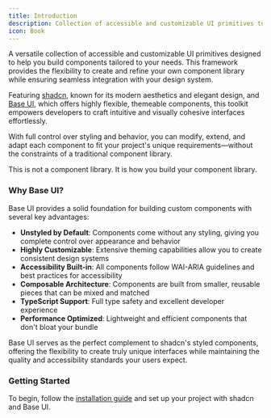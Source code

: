 ```yaml
---
title: Introduction
description: Collection of accessible and customizable UI primitives to build your own components with ease. Featuring shadcn for modern, elegant design and Base UI for highly flexible, themable components.
icon: Book
---
```


A versatile collection of accessible and customizable UI primitives designed to help you build components tailored to your needs. This framework provides the flexibility to create and refine your own component library while ensuring seamless integration with your design system.

Featuring [shadcn](https://ui.shadcn.com/), known for its modern aesthetics and elegant design, and [Base UI](https://base-ui.com/), which offers highly flexible, themeable components, this toolkit empowers developers to craft intuitive and visually cohesive interfaces effortlessly.

With full control over styling and behavior, you can modify, extend, and adapt each component to fit your project's unique requirements—without the constraints of a traditional component library.

This is not a component library. It is how you build your component library.

### Why Base UI?

Base UI provides a solid foundation for building custom components with several key advantages:

- **Unstyled by Default**: Components come without any styling, giving you complete control over appearance and behavior
- **Highly Customizable**: Extensive theming capabilities allow you to create consistent design systems
- **Accessibility Built-in**: All components follow WAI-ARIA guidelines and best practices for accessibility
- **Composable Architecture**: Components are built from smaller, reusable pieces that can be mixed and matched
- **TypeScript Support**: Full type safety and excellent developer experience
- **Performance Optimized**: Lightweight and efficient components that don't bloat your bundle

Base UI serves as the perfect complement to shadcn's styled components, offering the flexibility to create truly unique interfaces while maintaining the quality and accessibility standards your users expect.

### Getting Started

To begin, follow the [installation guide](https:/eo-n.vercel.app/docs/ui/installation) and set up your project with shadcn and Base UI.

<GithubInfo owner="404cult" repo="Rei-ui" />
